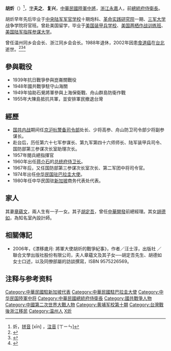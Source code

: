 {{Infobox_officeholder
| name = 胡炘
| 職務          = {{flagicon image|ROC Office of the President Emblem.svg}}第6任[[總統府侍衛長|總統府侍衛長（中將）]]
| 就任日期      = 1960年11月
| 卸任日期      = 1965年6月
| 前任          = [[樓秉國|樓秉國]]
| 繼任          = [[郝柏村|郝柏村]]
| image name = 
| width = 250px
| now =  
| period = 
| sex = 男 
| nationality = {{ROC}} 
| Native place = 
| date of birth = 1914年
| place of birth = {{ROC-1912}}[[浙江|浙江]][[永嘉|永嘉]]
| date of death = {{death date and age|2002|4|0|1914|}}
| place of death = {{TWN}}[[台北|台北]]
| spouse = 章蘊文
|allegiance = {{ROC}}
|branch = {{flagicon image|Flag of the Republic of China Army.svg}} [[中華民國陸軍|中華民國陸軍]]
|rank = {{flagicon image|ROCA_Lieutenant_General's_Flag.svg}} [[中將|中將]]
| children  =（子）[[胡定吾|胡定吾]]<br>（女）胡德如
| educate = *[[中央陆军军官学校|中央陆军军官学校]]十期炮科
*[[革命实践研究院|革命实践研究院]]一期
*[[三军大学|三军大学]]战争学院将官班
*[[美国装甲兵学校|美国装甲兵学校]]
*[[美国两栖作战训练班|美国两栖作战训练班]]
*[[美国陆军指挥参谋大学|美国陆军指挥参谋大学]]
| past = *[[京沪杭警备司令部|京沪杭警备司令部]]处长、少将高参、舟山防卫司令部少将副参谋长
*六十七军参谋长、第九军第四十六师师长、陆军装甲兵司令、国防部第三参谋次长室助理次长
*閱兵總指揮官
*[[中華民國總統府侍衛長|总统府侍卫长]]
*国防部第三参谋次长室次长、第二军团中将司令官
*[[中国驻巴拉圭大使列表|中华民国驻巴拉圭大使]]
*中华民国驻[[新加坡|新加坡]]商务代表处代表
*溫州同鄉會會長
*浙江同鄉會會長
}}

'''胡炘'''（{{bd|1914年|<ref>一作1916年11月13日</ref>|2002年|4月|CatIdx=Hu胡}}）<ref>炘，[[拼音|拼音]] [xīn] ，[[注音|注音]] [ㄒㄧㄣ]</ref>，[[表字|字]]'''夫之'''、'''复兴'''，[[中華民國陸軍|中華民國陸軍]][[中將|中將]]，[[浙江|浙江]][[永嘉縣|永嘉]]人，前[[總統府侍衛長|總統府侍衛長]]。

胡炘早年先后毕业于[[中央陆军军官学校|中央陆军军官学校]]十期炮科、[[革命实践研究院|革命实践研究院]]一期、[[三军大学|三军大学]]战争学院将官班。曾赴美国留学，毕业于[[美国装甲兵学校|美国装甲兵学校]]、[[美国两栖作战训练班|美国两栖作战训练班]]、[[美国陆军指挥参谋大学|美国陆军指挥参谋大学]]。

曾任温州同乡会会长、浙江同乡会会长。1988年退休，2002年因患[[食道癌|食道癌]]在[[台北|台北]]逝世。<ref>{{cite web|url=http://www.eslite.com/product.aspx?pgid=1001133221654412|title=漂移歲月: 將軍大使胡炘的戰爭紀事|author=汪士淳|access-date=2010-12-19|archive-date=2019-05-02|archive-url=https://web.archive.org/web/20190502062849/http://www.eslite.com/product.aspx?pgid=1001133221654412|dead-url=no}}</ref><ref>{{cite web|url=http://tw.nextmedia.com/applenews/article/art_id/3027834/IssueID/20061113|title=侍衛長爆料老蔣曾定反攻日|publisher=苹果日报|date=2006-11-13}}{{Dead link|date=2020年1月 |bot=InternetArchiveBot |fix-attempted=yes }}</ref><ref name="kmt">{{cite book|title=《中国国民党百年人物全书》|publisher=团结出版社|year=2005}}</ref>

==參與戰役==
*1939年抗日戰爭參與崑崙關戰役
*1948年國共戰爭駐守山海關
*1949年協助石覺將軍參與上海保衛戰、舟山群島防衛作戰
*1955年大陳島抵抗共軍，並安排軍民撤退台灣

==經歷==
*[[国共内战|国共内战]]期间任[[京沪杭警备司令部|京沪杭警备司令部]]处长、少将高参、舟山防卫司令部少将副参谋长。
*赴台后，历任第六十七军参谋长、第九军第四十六师师长、陆军装甲兵司令、国防部第三参谋次长室助理次长。
*1957年閱兵總指揮官
*1960年出任[[蒋介石|蒋介石]]的[[中華民國總統府侍衛長|总统府侍卫长]]。
*1967年后，又任国防部第三参谋次长室次长、第二军团中将司令官。
*1974年出任[[中国驻巴拉圭大使列表|中华民国驻巴拉圭大使]]。
*1980年任中华民国驻[[新加坡|新加坡]]商务代表处代表。

==家人==
其妻[[章蘊文|章蘊文]]，兩人生有一子一女。其子[[胡定吾|胡定吾]]，曾任[[中華開發|中華開發]]前總經理。其女[[胡德如|胡德如]]，為知名室內設計師。

==相關傳記==
*2006年，《漂移歲月: 將軍大使胡炘的戰爭紀事》，作者／汪士淳，出版社 ／ 聯合文學出版社股份有限公司，夫人章蘊文及其子女──胡定吾先生、胡德如女士口述，以及同僚部屬的訪談撰寫，ISBN 9575226569。

== 注释与参考资料 ==
{{reflist}}

{{DEFAULTSORT:Hu胡}}
[[Category:中華民國駐新加坡代表|Category:中華民國駐新加坡代表]]
[[Category:中華民國駐巴拉圭大使|Category:中華民國駐巴拉圭大使]]
[[Category:中华民国陸軍中将|Category:中华民国陸軍中将]]
[[Category:中華民國總統府侍衛長|Category:中華民國總統府侍衛長]]
[[Category:國共戰爭人物|Category:國共戰爭人物]]
[[Category:中國第二次世界大戰人物|Category:中國第二次世界大戰人物]]
[[Category:黄埔军校第十期|Category:黄埔军校第十期]]
[[Category:台灣戰後浙江移民|Category:台灣戰後浙江移民]]
[[Category:温州人|Category:温州人]]
[[Category:胡姓|X炘]]
